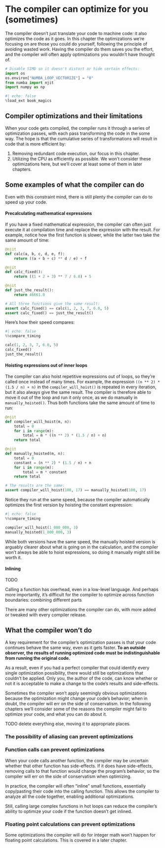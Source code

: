 # The compiler can optimize for you (sometimes)

The compiler doesn't just translate your code to machine code: it also optimizes the code as it goes.
In this chapter the optimizations we're focusing on are those you could do yourself, following the principle of avoiding wasted work.
Having the compiler do them saves you the effort, and the compiler will often apply optimizations you wouldn't have thought of.

```python
# Disable SIMD so it doesn't distort or hide certain effects:
import os
os.environ["NUMBA_LOOP_VECTORIZE"] = "0"
from numba import njit
import numpy as np
```

```python
#| echo: false
%load_ext book_magics
```

## Compiler optimizations and their limitations

When your code gets compiled, the compiler runs it through a series of optimization passes, with each pass transforming the code in the some way.
The hope is that the cumulative series of transformations will result in code that is more efficient by:

1. Removing redundant code execution, our focus in this chapter.
2. Utilizing the CPU as efficiently as possible.
   We won't consider these optimizations here, but we'll cover at least some of them in later chapters.

## Some examples of what the compiler can do

Even with this constraint mind, there is still plenty the compiler can do to speed up your code.

#### Precalculating mathematical expressions

If you have a fixed mathematical expression, the compiler can often just execute it at compilation time and replace the expression with the result.
For example, notice how the first function is slower, while the latter two take the same amount of time:

```python
@njit
def calc(a, b, c, d, e, f):
    return ((a + b + c) ** d / e) + f

@njit
def calc_fixed():
    return ((1 + 2 + 3) ** 7 / 6.0) + 5

@njit
def just_the_result():
    return 46661.0

# All three functions give the same result:
assert calc_fixed() == calc(1, 2, 3, 7, 6.0, 5)
assert calc_fixed() == just_the_result()
```

Here's how their speed compares:

```python
#| echo: false
%%compare_timing

calc(1, 2, 3, 7, 6.0, 5)
calc_fixed()
just_the_result()
```

#### Hoisting expressions out of inner loops

The compiler can also hoist repetitive expressions out of loops, so they're called once instead of many times.
For example, the expression `((n ** 2) * (1.5 / n) + n)` in the `compiler_will_hoist()` is repeated in every iteration, but it also always give the same result.
The compiler is therefore able to move it out of the loop and run it only once, as we do manually in `manually_hoisted()`.
Thus both functions take the same amount of time to run:

```python
@njit
def compiler_will_hoist(m, n):
    total = 0
    for i in range(m):
        total = m * ((n ** 2) * (1.5 / n) + n)
    return total

@njit
def manually_hoisted(m, n):
    total = 0
    constant = (n ** 2) * (1.5 / n) + n
    for i in range(m):
        total = m * constant
    return total

# The results are the same:
assert compiler_will_hoist(100, 17) == manually_hoisted(100, 17)
```

Notice they run at the same speed, because the compiler automatically optimizes the first version by hoisting the constant expression:

```python
#| echo: false
%%compare_timing

compiler_will_hoist(1_000_000, 3)
manually_hoisted(1_000_000, 3)
```

While both versions have the same speed, the manually hoisted version is arguably clearer about what is going on in the calculation, and the compiler won't always be able to hoist expressions, so doing it manually might still be worth it.

#### Inlining

TODO

Calling a function has overhead, even in a low-level language.
And perhaps more importantly, it's difficult for the compiler to optimize across function boundaries: combining different parts 

There are many other optimizations the compiler can do, with more added or tweaked with every compiler release.

## What the compiler won't do

A key requirement for the compiler's optimization passes is that your code continues behave the same way, even as it gets faster.
**To an outside observer, the results of running optimized code must be indistinguishable from running the original code.**

As a result, even if you had a perfect compiler that could identify every single optimization possibility, there would still be optimizations that couldn't be applied.
Only you, the author of the code, can know whether or not it is acceptable to make a change to the code's results and side-effects.

Sometimes the compiler won't apply seemingly obvious optimizations because the optimization might change your code's behavior; when in doubt, the compiler will err on the side of conservatism.
In the following chapters we'll consider some of the reasons the compiler might fail to optimize your code, and what you can do about it.

TODO delete everything else, moving it to appropriate places.

### The possibility of aliasing can prevent optimizations


### Function calls can prevent optimizations

When your code calls another function, the compiler may be uncertain whether that other function has side-effects.
If it does have side-effects, removing calls to that function would change the program's behavior, so the compiler will err on the side of conservatism when optimizing.

In practice, the compiler will often "inline" small functions, essentially copy/pasting their code into the calling function.
This allows the compiler to analyze all the code together, enabling additional optimizations.

Still, calling large complex functions in hot loops can reduce the compiler's ability to optimize your code if the function doesn't get inlined.

### Floating point calculations can prevent optimizations

Some optimizations the compiler will do for integer math won't happen for floating point calculations.
This is covered in a later chapter.

